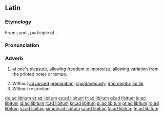 {{also|ad líbitum}}
==Latin==
{{wikipedia}}

===Etymology===
From {{m|la|ad}}; and {{m|la|libitum}}, participle of {{m|la|libet}}.

===Pronunciation===
{{a|Classical}} {{IPA|/ad ˈli.bi.tum/|lang=la}}

===Adverb===
{{head|la|adverb|head=[[ad]] [[libitum]]}}

# {{lb|la|music}} at one's [[pleasure]], allowing freedom to [[improvise]], allowing variation from the printed notes or tempo.
# Without [[advance]]d [[preparation]]; [[spontaneously]]; [[impromptu]]; [[ad lib]].
# Without restriction.

[[de:ad libitum]]
[[et:ad libitum]]
[[es:ad libitum]]
[[fr:ad libitum]]
[[gl:ad libitum]]
[[io:ad libitum]]
[[id:ad libitum]]
[[it:ad libitum]]
[[kn:ad libitum]]
[[pl:ad libitum]]
[[pt:ad libitum]]
[[ro:ad libitum]]
[[ru:ad libitum]]
[[simple:ad libitum]]
[[sv:ad libitum]]
[[ta:ad libitum]]
[[te:ad libitum]]